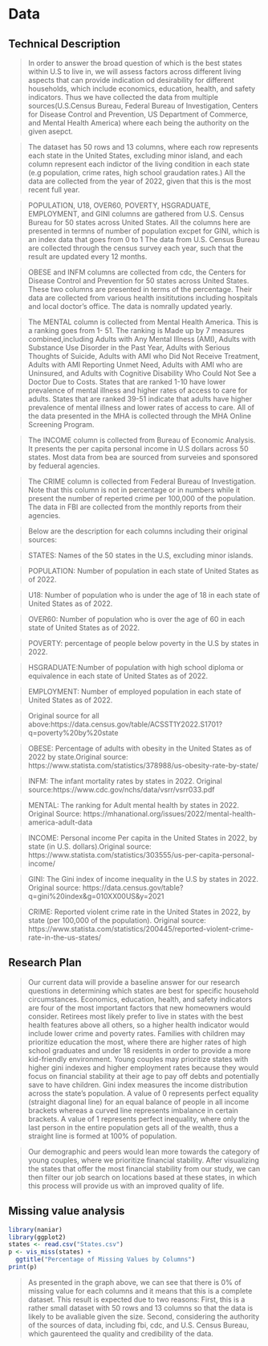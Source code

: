 # Data

## Technical Description

> In order to answer the broad question of which is the best states within U.S to live in, we will assess factors across different living aspects that can provide indication od desirability for different households, which include economics, education, health, and safety indicators. Thus we have collected the data from multiple sources(U.S.Census Bureau, Federal Bureau of Investigation, Centers for Disease Control and Prevention, US Department of Commerce, and Mental Health America) where each being the authority on the given asepct.

> The dataset has 50 rows and 13 columns, where each row represents each state in the United States, excluding minor island, and each column represent each indictor of the living condition in each state (e.g population, crime rates, high school graudation rates.) All the data are collected from the year of 2022, given that this is the most recent full year. 

> POPULATION, U18, OVER60, POVERTY, HSGRADUATE, EMPLOYMENT, and GINI columns are gathered from U.S. Census Bureau for 50 states across United States. All the columns here are presented in termns of number of population excpet for GINI, which is an index data that goes from 0 to 1  The data from U.S. Census Bureau are collected through the census survey each year, such that the result are updated every 12 months.

> OBESE and INFM columns are collected from cdc, the Centers for Disease Control and Prevention for 50 states across United States. These two columns are presented in terms of the percentage. Their data are collected from various health insititutions including hospitals and local doctor's office. The data is nomrally updated yearly.

> The MENTAL column is collected from Mental Health America. This is a ranking goes from 1- 51. The ranking is Made up by 7 measures combined,including Adults with Any Mental Illness (AMI), Adults with Substance Use Disorder in the Past Year, Adults with Serious Thoughts of Suicide, Adults with AMI who Did Not Receive Treatment, Adults with AMI Reporting Unmet Need, Adults with AMI who are Uninsured, and Adults with Cognitive Disability Who Could Not See a Doctor Due to Costs. States that are ranked 1-10 have lower prevalence of mental illness and higher rates of access to care for adults. States that are ranked 39-51 indicate that adults have higher prevalence of mental illness and lower rates of access to care. All of the data presented in the MHA is collected through the MHA Online Screening Program.

> The INCOME column is collected from Bureau of Economic Analysis. It presents the per capita personal income in U.S dollars across 50 states. Most data from bea are sourced from surveies and sponsored by fedueral agencies. 

>The CRIME column is collected from Federal Bureau of Investigation. Note that this column is not in percentage or in numbers while it present the number of reperted crime per 100,000 of the population. The data in FBI are collected from the monthly reports from their agencies. 

> Below are the description for each columns including their original sources:

>STATES: Names of the 50 states in the U.S, excluding minor islands.

>POPULATION: Number of population in each state of United States as of 2022.

>U18: Number of population who is under the age of 18 in each state of United States as of 2022.

>OVER60: Number of population who is over the age of 60 in each state of United States as of 2022.

>POVERTY: percentage of people below poverty in the U.S by states in 2022.

>HSGRADUATE:Number of population with high school diploma or equivalence in each state of United States as of 2022.

>EMPLOYMENT: Number of employed population in each state of United States as of 2022.

>Original source for all above:https://data.census.gov/table/ACSST1Y2022.S1701?q=poverty%20by%20state

>OBESE: Percentage of adults with obesity in the United States as of 2022 by state.Original source: https://www.statista.com/statistics/378988/us-obesity-rate-by-state/

>INFM: The infant mortality rates by states in 2022. Original source:https://www.cdc.gov/nchs/data/vsrr/vsrr033.pdf

>MENTAL: The ranking for Adult mental health by states in 2022. Original Source: https://mhanational.org/issues/2022/mental-health-america-adult-data

>INCOME: Personal income Per capita in the United States in 2022, by state (in U.S. dollars).Original source: https://www.statista.com/statistics/303555/us-per-capita-personal-income/

>GINI: The Gini index of income inequality in the U.S by states in 2022. Original source: https://data.census.gov/table?q=gini%20index&g=010XX00US&y=2021

>CRIME: Reported violent crime rate in the United States in 2022, by state (per 100,000 of the population). Original source: https://www.statista.com/statistics/200445/reported-violent-crime-rate-in-the-us-states/



## Research Plan

> Our current data will provide a baseline answer for our research questions in determining which states are best for specific household circumstances. Economics, education, health, and safety indicators are four of the most important factors that new homeowners would consider. Retirees most likely prefer to live in states with the best health features above all others, so a higher health indicator would include lower crime and poverty rates. Families with children may prioritize education the most, where there are higher rates of high school graduates and under 18 residents in order to provide a more kid-friendly environment. Young couples may prioritize states with higher gini indexes and higher employment rates because they would focus on financial stability at their age to pay off debts and potentially save to have children. Gini index measures the income distribution across the state’s population. A value of 0 represents perfect equality (straight diagonal line) for an equal balance of people in all income brackets whereas a curved line represents imbalance in certain brackets. A value of 1 represents perfect inequality, where only the last person in the entire population gets all of the wealth, thus a straight line is formed at 100% of population.

> Our demographic and peers would lean more towards the category of young couples, where we prioritize financial stability. After visualizing the states that offer the most financial stability from our study, we can then filter our job search on locations based at these states, in which this process will provide us with an improved quality of life.


## Missing value analysis

```r
library(naniar)
library(ggplot2)
states <- read.csv("States.csv")
p <- vis_miss(states) +
  ggtitle("Percentage of Missing Values by Columns")
print(p)
```

> As presented in the graph above, we can see that there is 0% of missing value for each columns and it means that this is a complete dataset. This result is expected due to two reasons: First, this is a rather small dataset with 50 rows and 13 columns so that the data is likely to be avaliable given the size. Second, considering the authority of the sources of data, including fbi, cdc, and U.S. Census Bureau, which gaurenteed the quality and credibility of the data.

